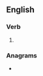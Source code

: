 ==English==

===Verb===
{{head|en|verb form}}

# {{en-past of|scour}}

===Anagrams===
* {{anagrams|en|cedrous|coursed|sourced}}